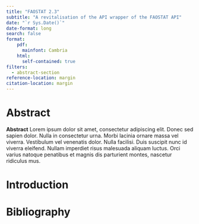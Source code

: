 ```yaml
---
title: "FAOSTAT 2.3"
subtitle: "A revitalisation of the API wrapper of the FAOSTAT API"
date: "`r Sys.Date()`"
date-format: long
search: false
format:
    pdf: 
      mainfont: Cambria
    html: 
      self-contained: true
filters:
  - abstract-section
reference-location: margin
citation-location: margin
---
```


# Abstract
**Abstract** Lorem ipsum dolor sit amet, consectetur adipiscing elit. Donec sed sapien dolor. Nulla in consectetur urna. Morbi lacinia ornare massa vel    viverra. Vestibulum vel venenatis dolor. Nulla facilisi. Duis suscipit nunc id viverra eleifend. Nullam imperdiet risus malesuada aliquam luctus. Orci     varius natoque penatibus et magnis dis parturient montes, nascetur ridiculus mus.


# Introduction



# Bibliography